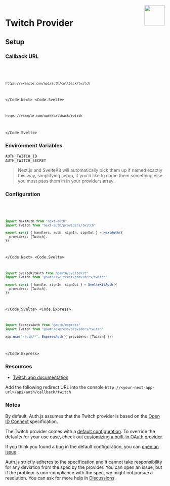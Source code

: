 
<img align="right" src="/img/providers/twitch.svg" height="64" width="64" />

# Twitch Provider

## Setup

### Callback URL

<Code>
  <Code.Next>

```bash
https://example.com/api/auth/callback/twitch
```

  </Code.Next>
  <Code.Svelte>

```bash
https://example.com/auth/callback/twitch
```

  </Code.Svelte>
</Code>

### Environment Variables

```
AUTH_TWITCH_ID
AUTH_TWITCH_SECRET
```

> Next.js and SvelteKit will automatically pick them up if named exactly this way, simplifying
> setup, if you'd like to name them something else you must pass them in in your providers array.

### Configuration

<Code>
  <Code.Next>

```ts filename="/auth.ts"
import NextAuth from "next-auth"
import Twitch from "next-auth/providers/twitch"

export const { handlers, auth, signIn, signOut } = NextAuth({
  providers: [Twitch],
})
```

  </Code.Next>
  <Code.Svelte>

```ts filename="/src/auth.ts"
import SvelteKitAuth from "@auth/sveltekit"
import Twitch from "@auth/sveltekit/providers/twitch"

export const { handle, signIn, signOut } = SvelteKitAuth({
  providers: [Twitch],
})
```

  </Code.Svelte>
  <Code.Express>

```ts filename="/src/app.ts"
import ExpressAuth from "@auth/express"
import Twitch from "@auth/express/providers/twitch"

app.use("/auth/*", ExpressAuth({ providers: [Twitch] }))
```

  </Code.Express>
</Code>

### Resources

- [Twitch app documentation](https://dev.twitch.tv/console/apps)

Add the following redirect URL into the console `http://<your-next-app-url>/api/auth/callback/twitch`

### Notes

By default, Auth.js assumes that the Twitch provider is
based on the [Open ID Connect](https://openid.net/specs/openid-connect-core-1_0.html) specification.

<Callout>

The Twitch provider comes with a [default configuration](https://github.com/nextauthjs/next-auth/blob/main/packages/core/src/providers/twitch.ts).
To override the defaults for your use case, check out [customizing a built-in OAuth provider](https://authjs.dev/guides/providers/custom-provider#override-default-options).

</Callout>

If you think you found a bug in the default configuration, you can [open an issue](https://authjs.dev/new/provider-issue).

Auth.js strictly adheres to the specification and it cannot take responsibility for any deviation from
the spec by the provider. You can open an issue, but if the problem is non-compliance with the spec,
we might not pursue a resolution. You can ask for more help in [Discussions](https://authjs.dev/new/github-discussions).
